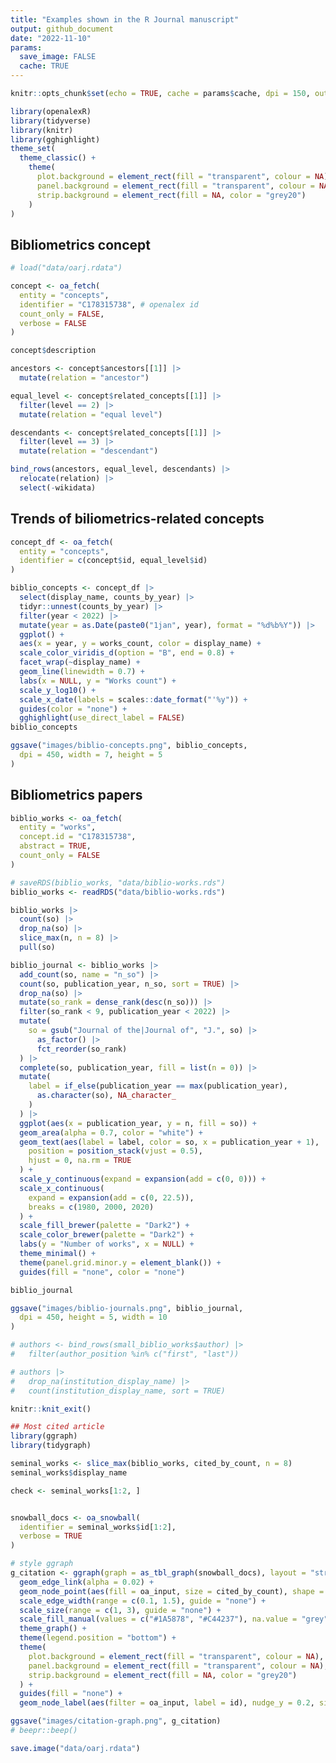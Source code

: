 ```yaml
---
title: "Examples shown in the R Journal manuscript"
output: github_document
date: "2022-11-10"
params:
  save_image: FALSE
  cache: TRUE
---
```


```r
knitr::opts_chunk$set(echo = TRUE, cache = params$cache, dpi = 150, out.width = "100%")
```

```r
library(openalexR)
library(tidyverse)
library(knitr)
library(gghighlight)
theme_set(
  theme_classic() +
    theme(
      plot.background = element_rect(fill = "transparent", colour = NA),
      panel.background = element_rect(fill = "transparent", colour = NA),
      strip.background = element_rect(fill = NA, color = "grey20")
    )
)
```

## Bibliometrics concept
```r
# load("data/oarj.rdata")
```

```r
concept <- oa_fetch(
  entity = "concepts",
  identifier = "C178315738", # openalex id
  count_only = FALSE,
  verbose = FALSE
)

concept$description

ancestors <- concept$ancestors[[1]] |>
  mutate(relation = "ancestor")

equal_level <- concept$related_concepts[[1]] |>
  filter(level == 2) |>
  mutate(relation = "equal level")

descendants <- concept$related_concepts[[1]] |>
  filter(level == 3) |>
  mutate(relation = "descendant")

bind_rows(ancestors, equal_level, descendants) |>
  relocate(relation) |>
  select(-wikidata)
```

## Trends of biliometrics-related concepts

```r
concept_df <- oa_fetch(
  entity = "concepts",
  identifier = c(concept$id, equal_level$id)
)

biblio_concepts <- concept_df |>
  select(display_name, counts_by_year) |>
  tidyr::unnest(counts_by_year) |>
  filter(year < 2022) |>
  mutate(year = as.Date(paste0("1jan", year), format = "%d%b%Y")) |>
  ggplot() +
  aes(x = year, y = works_count, color = display_name) +
  scale_color_viridis_d(option = "B", end = 0.8) +
  facet_wrap(~display_name) +
  geom_line(linewidth = 0.7) +
  labs(x = NULL, y = "Works count") +
  scale_y_log10() +
  scale_x_date(labels = scales::date_format("'%y")) +
  guides(color = "none") +
  gghighlight(use_direct_label = FALSE)
biblio_concepts
```


```r
ggsave("images/biblio-concepts.png", biblio_concepts,
  dpi = 450, width = 7, height = 5
)
```

## Bibliometrics papers

```r
biblio_works <- oa_fetch(
  entity = "works",
  concept.id = "C178315738",
  abstract = TRUE,
  count_only = FALSE
)
```


```r
# saveRDS(biblio_works, "data/biblio-works.rds")
biblio_works <- readRDS("data/biblio-works.rds")
```


```r
biblio_works |>
  count(so) |>
  drop_na(so) |>
  slice_max(n, n = 8) |>
  pull(so)

biblio_journal <- biblio_works |>
  add_count(so, name = "n_so") |>
  count(so, publication_year, n_so, sort = TRUE) |>
  drop_na(so) |>
  mutate(so_rank = dense_rank(desc(n_so))) |>
  filter(so_rank < 9, publication_year < 2022) |>
  mutate(
    so = gsub("Journal of the|Journal of", "J.", so) |>
      as_factor() |>
      fct_reorder(so_rank)
  ) |>
  complete(so, publication_year, fill = list(n = 0)) |>
  mutate(
    label = if_else(publication_year == max(publication_year),
      as.character(so), NA_character_
    )
  ) |>
  ggplot(aes(x = publication_year, y = n, fill = so)) +
  geom_area(alpha = 0.7, color = "white") +
  geom_text(aes(label = label, color = so, x = publication_year + 1),
    position = position_stack(vjust = 0.5),
    hjust = 0, na.rm = TRUE
  ) +
  scale_y_continuous(expand = expansion(add = c(0, 0))) +
  scale_x_continuous(
    expand = expansion(add = c(0, 22.5)),
    breaks = c(1980, 2000, 2020)
  ) +
  scale_fill_brewer(palette = "Dark2") +
  scale_color_brewer(palette = "Dark2") +
  labs(y = "Number of works", x = NULL) +
  theme_minimal() +
  theme(panel.grid.minor.y = element_blank()) +
  guides(fill = "none", color = "none")

biblio_journal
```


```r
ggsave("images/biblio-journals.png", biblio_journal,
  dpi = 450, height = 5, width = 10
)
```


```r
# authors <- bind_rows(small_biblio_works$author) |>
#   filter(author_position %in% c("first", "last"))

# authors |>
#   drop_na(institution_display_name) |>
#   count(institution_display_name, sort = TRUE)
```


```r
knitr::knit_exit()
```


```r
## Most cited article
library(ggraph)
library(tidygraph)

seminal_works <- slice_max(biblio_works, cited_by_count, n = 8)
seminal_works$display_name

check <- seminal_works[1:2, ]


snowball_docs <- oa_snowball(
  identifier = seminal_works$id[1:2],
  verbose = TRUE
)

# style ggraph
g_citation <- ggraph(graph = as_tbl_graph(snowball_docs), layout = "stress") +
  geom_edge_link(alpha = 0.02) +
  geom_node_point(aes(fill = oa_input, size = cited_by_count), shape = 21) +
  scale_edge_width(range = c(0.1, 1.5), guide = "none") +
  scale_size(range = c(1, 3), guide = "none") +
  scale_fill_manual(values = c("#1A5878", "#C44237"), na.value = "grey", name = "") +
  theme_graph() +
  theme(legend.position = "bottom") +
  theme(
    plot.background = element_rect(fill = "transparent", colour = NA),
    panel.background = element_rect(fill = "transparent", colour = NA),
    strip.background = element_rect(fill = NA, color = "grey20")
  ) +
  guides(fill = "none") +
  geom_node_label(aes(filter = oa_input, label = id), nudge_y = 0.2, size = 5)

ggsave("images/citation-graph.png", g_citation)
# beepr::beep()

save.image("data/oarj.rdata")
```
